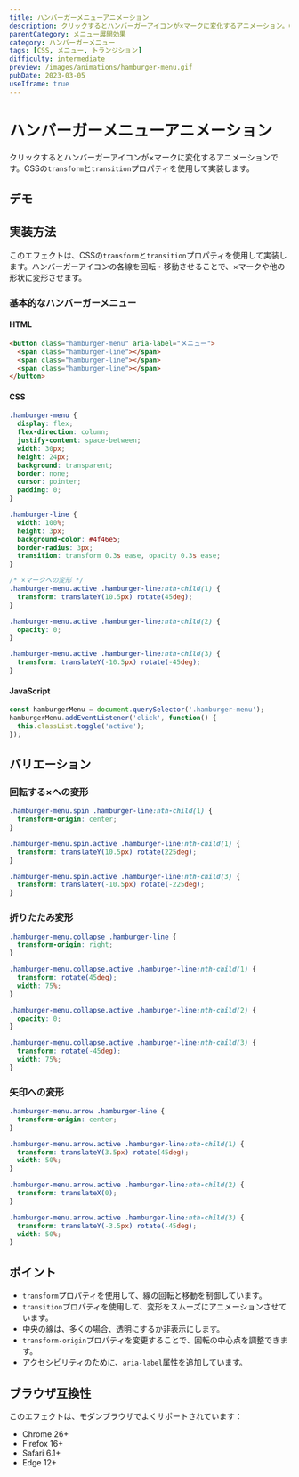 ```yaml
---
title: ハンバーガーメニューアニメーション
description: クリックするとハンバーガーアイコンが×マークに変化するアニメーション。CSSのtransformとtransitionプロパティを使用した実装例。
parentCategory: メニュー展開効果
category: ハンバーガーメニュー
tags: [CSS, メニュー, トランジション]
difficulty: intermediate
preview: /images/animations/hamburger-menu.gif
pubDate: 2023-03-05
useIframe: true
---
```



# ハンバーガーメニューアニメーション

クリックするとハンバーガーアイコンが×マークに変化するアニメーションです。CSSの`transform`と`transition`プロパティを使用して実装します。

## デモ

<IframeDemo title="ハンバーガーメニューアニメーション" description="アイコンをクリックすると変形します" height="300px">
</IframeDemo>

## 実装方法

このエフェクトは、CSSの`transform`と`transition`プロパティを使用して実装します。ハンバーガーアイコンの各線を回転・移動させることで、×マークや他の形状に変形させます。

### 基本的なハンバーガーメニュー

#### HTML
```html
<button class="hamburger-menu" aria-label="メニュー">
  <span class="hamburger-line"></span>
  <span class="hamburger-line"></span>
  <span class="hamburger-line"></span>
</button>
```

#### CSS
```css
.hamburger-menu {
  display: flex;
  flex-direction: column;
  justify-content: space-between;
  width: 30px;
  height: 24px;
  background: transparent;
  border: none;
  cursor: pointer;
  padding: 0;
}

.hamburger-line {
  width: 100%;
  height: 3px;
  background-color: #4f46e5;
  border-radius: 3px;
  transition: transform 0.3s ease, opacity 0.3s ease;
}

/* ×マークへの変形 */
.hamburger-menu.active .hamburger-line:nth-child(1) {
  transform: translateY(10.5px) rotate(45deg);
}

.hamburger-menu.active .hamburger-line:nth-child(2) {
  opacity: 0;
}

.hamburger-menu.active .hamburger-line:nth-child(3) {
  transform: translateY(-10.5px) rotate(-45deg);
}
```

#### JavaScript
```javascript
const hamburgerMenu = document.querySelector('.hamburger-menu');
hamburgerMenu.addEventListener('click', function() {
  this.classList.toggle('active');
});
```

## バリエーション

### 回転する×への変形

```css
.hamburger-menu.spin .hamburger-line:nth-child(1) {
  transform-origin: center;
}

.hamburger-menu.spin.active .hamburger-line:nth-child(1) {
  transform: translateY(10.5px) rotate(225deg);
}

.hamburger-menu.spin.active .hamburger-line:nth-child(3) {
  transform: translateY(-10.5px) rotate(-225deg);
}
```

### 折りたたみ変形

```css
.hamburger-menu.collapse .hamburger-line {
  transform-origin: right;
}

.hamburger-menu.collapse.active .hamburger-line:nth-child(1) {
  transform: rotate(45deg);
  width: 75%;
}

.hamburger-menu.collapse.active .hamburger-line:nth-child(2) {
  opacity: 0;
}

.hamburger-menu.collapse.active .hamburger-line:nth-child(3) {
  transform: rotate(-45deg);
  width: 75%;
}
```

### 矢印への変形

```css
.hamburger-menu.arrow .hamburger-line {
  transform-origin: center;
}

.hamburger-menu.arrow.active .hamburger-line:nth-child(1) {
  transform: translateY(3.5px) rotate(45deg);
  width: 50%;
}

.hamburger-menu.arrow.active .hamburger-line:nth-child(2) {
  transform: translateX(0);
}

.hamburger-menu.arrow.active .hamburger-line:nth-child(3) {
  transform: translateY(-3.5px) rotate(-45deg);
  width: 50%;
}
```

## ポイント

- `transform`プロパティを使用して、線の回転と移動を制御しています。
- `transition`プロパティを使用して、変形をスムーズにアニメーションさせています。
- 中央の線は、多くの場合、透明にするか非表示にします。
- `transform-origin`プロパティを変更することで、回転の中心点を調整できます。
- アクセシビリティのために、`aria-label`属性を追加しています。

## ブラウザ互換性

このエフェクトは、モダンブラウザでよくサポートされています：

- Chrome 26+
- Firefox 16+
- Safari 6.1+
- Edge 12+
